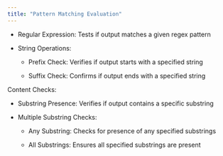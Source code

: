 ```yaml
---
title: "Pattern Matching Evaluation"
---
```


- Regular Expression: Tests if output matches a given regex pattern

- String Operations:

  - Prefix Check: Verifies if output starts with a specified string

  - Suffix Check: Confirms if output ends with a specified string

Content Checks:

- Substring Presence: Verifies if output contains a specific substring

- Multiple Substring Checks:

  - Any Substring: Checks for presence of any specified substrings

  - All Substrings: Ensures all specified substrings are present
